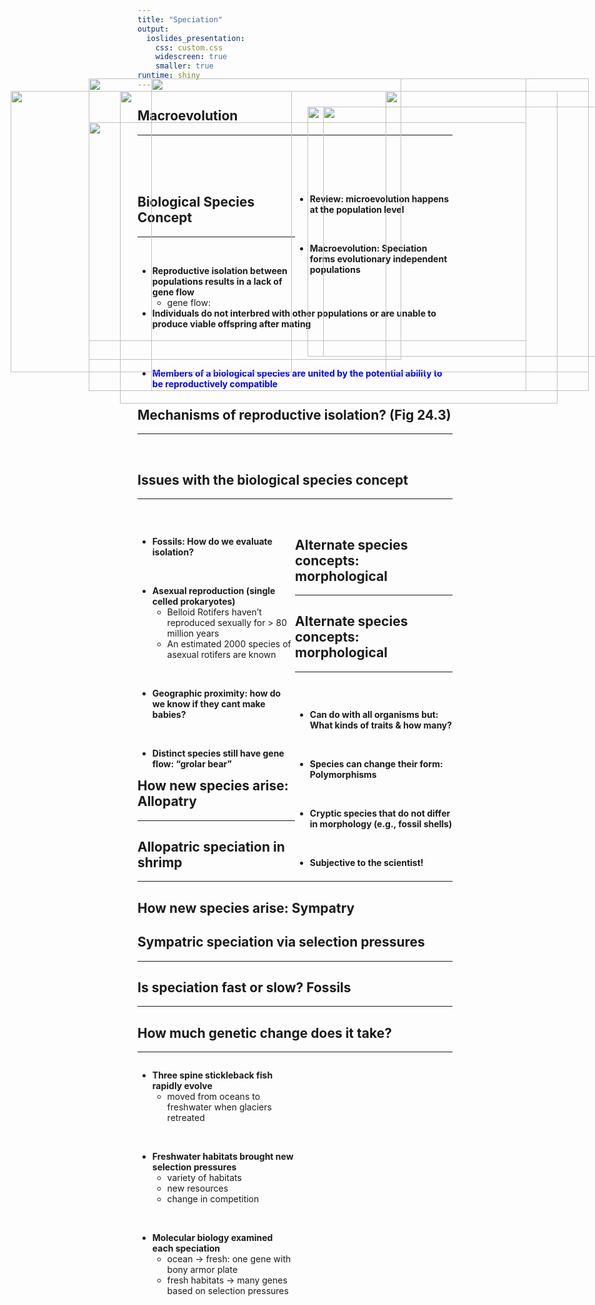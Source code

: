 ```yaml
---
title: "Speciation"
output: 
  ioslides_presentation:
    css: custom.css
    widescreen: true
    smaller: true
runtime: shiny
---
```


## Macroevolution
<hr>
<br/>
<br/>
<br/>

<div style="float: right; width: 50%;">
* **Review: microevolution happens at the population level**

<br/>

* **Macroevolution: Speciation forms evolutionary independent populations**

</div>

<IMG STYLE="position:absolute; TOP:200px; LEFT:25px; WIDTH:450px; HEIGHT:450px" SRC="images/macro.png">

## Biological Species Concept
<hr>
<br/>

* **Reproductive isolation between populations results in a lack of gene flow**
    + gene flow: 
<br/>

* **Individuals do not interbred with other populations or are unable to produce viable offspring after mating**

<br/>
<br/>

* <span style="color:blue">**Members of a biological species are united by the potential ability to be reproductively compatible**</span>


<IMG STYLE="position:absolute; TOP:200px; LEFT:625px; WIDTH:325px; HEIGHT:450px" SRC="images/speciesconcept.jpg">

## Mechanisms of reproductive isolation? (Fig 24.3)
<hr>
<br/>

<IMG STYLE="position:absolute; TOP:200px; LEFT:200px; WIDTH:700px; HEIGHT:500px" SRC="images/lark.png">

## Issues with the biological species concept
<hr>
<br/>

<div style="float: left; width: 50%;">

* **Fossils: How do we evaluate isolation?**

<br/>

* **Asexual reproduction (single celled prokaryotes)**
    + Belloid Rotifers haven’t
reproduced sexually for > 80 million years 
    + An estimated 2000 species of asexual rotifers are known

<br/>

* **Geographic proximity: how do we know if they cant make babies?**

<br/>

* **Distinct species still have gene flow: "grolar bear"**

</div>

<IMG STYLE="position:absolute; TOP:225px; LEFT:525px; WIDTH:450px; HEIGHT:400px" SRC="images/rotifer.jpg">

## Alternate species concepts: morphological
<hr>

<IMG STYLE="position:absolute; TOP:180px; LEFT:250px; WIDTH:700px; HEIGHT:500px" SRC="images/moprh.png">

## Alternate species concepts: morphological
<hr>
<br/>

<div style="float: right; width: 50%;">
* **Can do with all organisms but: What kinds of traits & how many?**

<br/>

* **Species can change their form: Polymorphisms**

<br/>

* **Cryptic species that do not differ in morphology (e.g., fossil shells)**

<br/>

* **Subjective to the scientist!**
</div>

<IMG STYLE="position:absolute; TOP:225px; LEFT:500px; WIDTH:500px; HEIGHT:400px" SRC="images/mimic.png">

<!-- ## Alternate species concepts: phylogenetic  -->
<!-- <hr> -->

<!-- <IMG STYLE="position:absolute; TOP:180px; LEFT:250px; WIDTH:700px; HEIGHT:500px" SRC="images/phylo.jpg"> -->

## How new species arise: Allopatry
<hr>

<IMG STYLE="position:absolute; TOP:180px; LEFT:250px; WIDTH:700px; HEIGHT:500px" SRC="images/allo.png">

## Allopatric speciation in shrimp
<hr>

<IMG STYLE="position:absolute; TOP:180px; LEFT:250px; WIDTH:700px; HEIGHT:500px" SRC="images/shrimp.jpg">

## How new species arise: Sympatry

<IMG STYLE="position:absolute; TOP:250px; LEFT:150px; WIDTH:700px; HEIGHT:350px" SRC="images/symp.png">

## Sympatric speciation via selection pressures
<hr>

<IMG STYLE="position:absolute; TOP:180px; LEFT:150px; WIDTH:700px; HEIGHT:500px" SRC="images/symp2.jpg">


## Is speciation fast or slow? Fossils
<hr>

<IMG STYLE="position:absolute; TOP:180px; LEFT:150px; WIDTH:700px; HEIGHT:500px" SRC="images/fossils.jpg">

## How much genetic change does it take?
<hr>

<div style="float: left; width: 50%;">

* **Three spine stickleback fish rapidly evolve**
    + moved from oceans to freshwater when glaciers retreated

<br/>

* **Freshwater habitats brought new selection pressures**
    + variety of habitats
    + new resources
    + change in competition

<br/>

* **Molecular biology examined each speciation**
    + ocean -> fresh: one gene with bony armor plate
    + fresh habitats -> many genes based on selection pressures
</div>

<IMG STYLE="position:absolute; TOP:180px; LEFT:150px; WIDTH:500px; HEIGHT:450px" SRC="images/fish.jpg">
